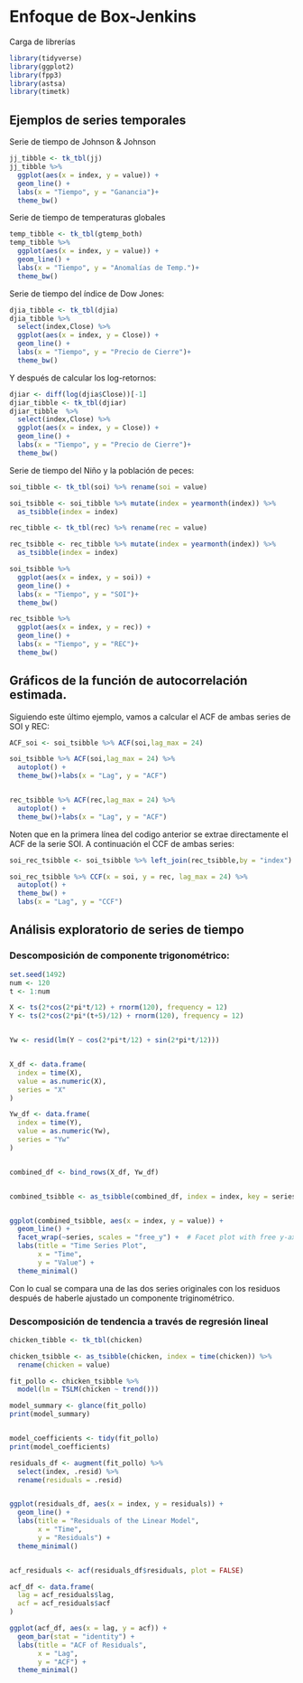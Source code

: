 # Enfoque de Box-Jenkins

Carga de librerías

```r
library(tidyverse)
library(ggplot2)
library(fpp3)
library(astsa)
library(timetk)
```

## Ejemplos de series temporales

Serie de tiempo de Johnson & Johnson

```r
jj_tibble <- tk_tbl(jj)
jj_tibble %>% 
  ggplot(aes(x = index, y = value)) +
  geom_line() +
  labs(x = "Tiempo", y = "Ganancia")+
  theme_bw()
```


Serie de tiempo de temperaturas globales

```r
temp_tibble <- tk_tbl(gtemp_both)
temp_tibble %>% 
  ggplot(aes(x = index, y = value)) +
  geom_line() +
  labs(x = "Tiempo", y = "Anomalías de Temp.")+
  theme_bw()
```

Serie de tiempo del índice de Dow Jones:

```r
djia_tibble <- tk_tbl(djia)
djia_tibble %>% 
  select(index,Close) %>%
  ggplot(aes(x = index, y = Close)) +
  geom_line() +
  labs(x = "Tiempo", y = "Precio de Cierre")+
  theme_bw()
```

Y después de calcular los log-retornos:
```r

djiar <- diff(log(djia$Close))[-1]
djiar_tibble <- tk_tbl(djiar)
djiar_tibble  %>% 
  select(index,Close) %>%
  ggplot(aes(x = index, y = Close)) +
  geom_line() +
  labs(x = "Tiempo", y = "Precio de Cierre")+
  theme_bw()
```

Serie de tiempo del Niño y la población de peces:

```r
soi_tibble <- tk_tbl(soi) %>% rename(soi = value)

soi_tsibble <- soi_tibble %>% mutate(index = yearmonth(index)) %>%
  as_tsibble(index = index)

rec_tibble <- tk_tbl(rec) %>% rename(rec = value)

rec_tsibble <- rec_tibble %>% mutate(index = yearmonth(index)) %>%
  as_tsibble(index = index)

soi_tsibble %>% 
  ggplot(aes(x = index, y = soi)) +
  geom_line() +
  labs(x = "Tiempo", y = "SOI")+
  theme_bw()

rec_tsibble %>% 
  ggplot(aes(x = index, y = rec)) +
  geom_line() +
  labs(x = "Tiempo", y = "REC")+
  theme_bw()
```

## Gráficos de la función de autocorrelación estimada.

Siguiendo este último ejemplo, vamos a calcular el ACF de ambas series de SOI y REC:


```r

ACF_soi <- soi_tsibble %>% ACF(soi,lag_max = 24)

soi_tsibble %>% ACF(soi,lag_max = 24) %>%
  autoplot() +
  theme_bw()+labs(x = "Lag", y = "ACF")


rec_tsibble %>% ACF(rec,lag_max = 24) %>%
  autoplot() +
  theme_bw()+labs(x = "Lag", y = "ACF")
```

Noten que en la primera línea del codigo anterior se extrae directamente el ACF de la serie SOI. A continuación el CCF de ambas series:

```r
soi_rec_tsibble <- soi_tsibble %>% left_join(rec_tsibble,by = "index")

soi_rec_tsibble %>% CCF(x = soi, y = rec, lag_max = 24) %>%
  autoplot() +
  theme_bw() +
  labs(x = "Lag", y = "CCF")
```

## Análisis exploratorio de series de tiempo

### Descomposición de componente trigonométrico:

```r
set.seed(1492)
num <- 120
t <- 1:num

X <- ts(2*cos(2*pi*t/12) + rnorm(120), frequency = 12)
Y <- ts(2*cos(2*pi*(t+5)/12) + rnorm(120), frequency = 12)


Yw <- resid(lm(Y ~ cos(2*pi*t/12) + sin(2*pi*t/12)))


X_df <- data.frame(
  index = time(X),
  value = as.numeric(X),
  series = "X"
)

Yw_df <- data.frame(
  index = time(Y),
  value = as.numeric(Yw),
  series = "Yw"
)


combined_df <- bind_rows(X_df, Yw_df)


combined_tsibble <- as_tsibble(combined_df, index = index, key = series)


ggplot(combined_tsibble, aes(x = index, y = value)) +
  geom_line() +
  facet_wrap(~series, scales = "free_y") +  # Facet plot with free y-axis scales
  labs(title = "Time Series Plot",
       x = "Time",
       y = "Value") +
  theme_minimal()

```

Con lo cual se compara una de las dos series originales con los residuos después de haberle ajustado un componente triginométrico.

### Descomposición de tendencia a través de regresión lineal

```r
chicken_tibble <- tk_tbl(chicken)

chicken_tsibble <- as_tsibble(chicken, index = time(chicken)) %>%
  rename(chicken = value)

fit_pollo <- chicken_tsibble %>%
  model(lm = TSLM(chicken ~ trend()))

model_summary <- glance(fit_pollo)
print(model_summary)


model_coefficients <- tidy(fit_pollo)
print(model_coefficients)

residuals_df <- augment(fit_pollo) %>%
  select(index, .resid) %>%
  rename(residuals = .resid)


ggplot(residuals_df, aes(x = index, y = residuals)) +
  geom_line() +
  labs(title = "Residuals of the Linear Model",
       x = "Time",
       y = "Residuals") +
  theme_minimal()


acf_residuals <- acf(residuals_df$residuals, plot = FALSE)

acf_df <- data.frame(
  lag = acf_residuals$lag,
  acf = acf_residuals$acf
)

ggplot(acf_df, aes(x = lag, y = acf)) +
  geom_bar(stat = "identity") +
  labs(title = "ACF of Residuals",
       x = "Lag",
       y = "ACF") +
  theme_minimal()

```


